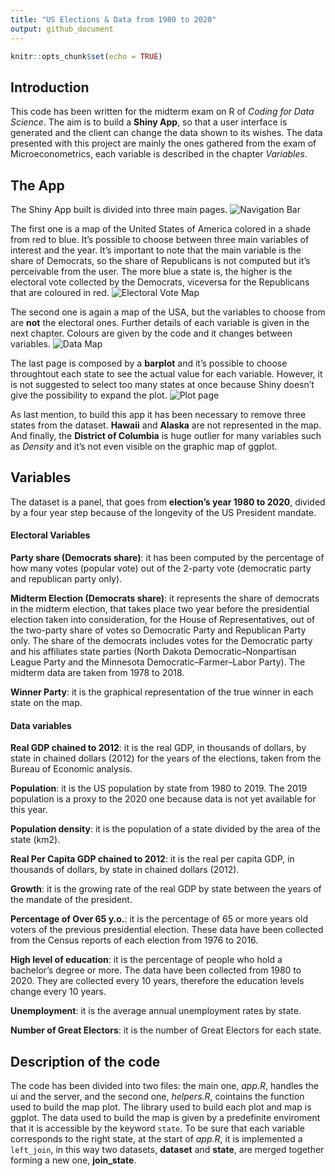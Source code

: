 ---
title: "US Elections & Data from 1980 to 2020"
output: github_document
---

```{r setup, include=FALSE}
knitr::opts_chunk$set(echo = TRUE)
```

## Introduction

This code has been written for the midterm exam on R of *Coding for Data Science*. The aim is to build a **Shiny App**, so that a user interface is generated and the client can change the data shown to its wishes. 
The data presented with this project are mainly the ones gathered from the exam of Microeconometrics, each variable is described in the chapter *Variables*. 

## The App

The Shiny App built is divided into three main pages. 
![Navigation Bar](Readme_files/figure-gfm/navbar.png)

The first one is a map of the United States of America colored in a shade from red to blue. It's possible to choose between three main variables of interest and the year. It's important to note that the main variable is the share of Democrats, so the share of Republicans is not computed but it's perceivable from the user. The more blue a state is, the higher is the electoral vote collected by the Democrats, viceversa for the Republicans that are coloured in red. 
![Electoral Vote Map](Readme_files/figure-gfm/ElMap.png)

The second one is again a map of the USA, but the variables to choose from are **not** the electoral ones. Further details of each variable is given in the next chapter. Colours are given by the code and it changes between variables. 
![Data Map](Readme_files/figure-gfm/DataMap.png)

The last page is composed by a **barplot** and it's possible to choose throughtout each state to see the actual value for each variable. However, it is not suggested to select too many states at once because Shiny doesn't give the possibility to expand the plot. 
![Plot page](Readme_files/figure-gfm/plot.png)

As last mention, to build this app it has been necessary to remove three states from the dataset. **Hawaii** and **Alaska** are not represented in the map. And finally, the **District of Columbia** is huge outlier for many variables such as *Density* and it's not even visible on the graphic map of ggplot.

## Variables

The dataset is a panel, that goes from **election's year 1980 to 2020**, divided by a four year step because of the longevity of the US President mandate. 

#### Electoral Variables

**Party share (Democrats share)**: it has been computed by the percentage of how many votes (popular vote) out of the 2-party vote (democratic party and republican party only). 

**Midterm Election (Democrats share)**: it represents the share of democrats in the midterm election, that takes place two year before the presidential election taken into consideration, for the House of Representatives, out of the two-party share of votes so Democratic Party and Republican Party only. The share of the democrats includes votes for the Democratic party and his affiliates state parties (North Dakota Democratic–Nonpartisan League Party and the Minnesota Democratic–Farmer–Labor Party). The midterm data are taken from 1978 to 2018.

**Winner Party**: it is the graphical representation of the true winner in each state on the map.

#### Data variables

**Real GDP chained to 2012**: it is the real GDP, in thousands of dollars, by state in chained dollars (2012) for the years of the elections, taken from the Bureau of Economic analysis.

**Population**: it is the US population by state from 1980 to 2019. The 2019 population is a proxy to the 2020 one because data is not yet available for this year.

**Population density**: it is the population of a state divided by the area of the state (km2).

**Real Per Capita GDP chained to 2012**: it is the real per capita GDP, in thousands of dollars, by state in chained dollars (2012).

**Growth**: it is the growing rate of the real GDP by state between the years of the mandate of the president.

**Percentage of Over 65 y.o.**: it is the percentage of 65 or more years old voters of the previous presidential election. These data have been collected from the Census reports of each election from 1976 to 2016.

**High level of education**: it is the percentage of people who hold a bachelor’s degree or more. The data have been collected from 1980 to 2020. They are collected every 10 years, therefore the education levels change every 10 years. 

**Unemployment**: it is the average annual unemployment rates by state.

**Number of Great Electors**: it is the number of Great Electors for each state.


## Description of the code

The code has been divided into two files: the main one, *app.R*, handles the ui and the server, and the second one, *helpers.R*, cointains the function used to build the map plot. The library used to build each plot and map is ggplot. The data used to build the map is given by a predefinite enviroment that it is accessible by the keyword `state`. To be sure that each variable corresponds to the right state, at the start of *app.R*, it is implemented a `left_join`, in this way two datasets, **dataset** and **state**, are merged together forming a new one, **join_state**.